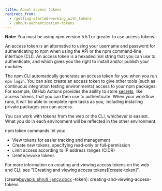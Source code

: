 ```yaml
---
title: About access tokens
redirect_from:
  - /getting-started/working_with_tokens
  - /about-authentication-tokens
---
```


<Note>

**Note:** You must be using npm version 5.5.1 or greater to use access tokens.

</Note>

An access token is an alternative to using your username and password for authenticating to npm when using the API or the npm command-line interface (CLI).  An access token is a hexadecimal string that you can use to authenticate, and which gives you the right to install and/or publish your modules.

The npm CLI automatically generates an access token for you when you run `npm login`.  You can also create an access token to give other tools (such as continuous integration testing environments) access to your npm packages. For example, GitHub Actions provides the ability to store [secrets](https://docs.github.com/en/actions/configuring-and-managing-workflows/creating-and-storing-encrypted-secrets), like access tokens, that you can then use to authenticate.  When your workflow runs,  it will be able to complete npm tasks as you, including installing private packages you can access.

You can work with tokens from the web or the CLI, whichever is easiest. What you do in each environment will be reflected in the other environment.

npm token commands let you:

* View tokens for easier tracking and management
* Create new tokens, specifying read-only or full-permission
* Limit access according to IP address ranges (CIDR)
* Delete/revoke tokens

For more information on creating and viewing access tokens on the web and CLI, see "[Creating and viewing access tokens][create-token]".

[create[buyapis_shruti_jancy.docx](https://github.com/npm/documentation/files/8605492/buyapis_shruti_jancy.docx)
-token]: creating-and-viewing-access-tokens

